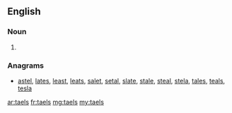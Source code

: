==English==

===Noun===
{{head|en}}

# {{plural of|tael}}

===Anagrams===
* [[astel#English|astel]], [[lates#English|lates]], [[least#English|least]], [[leats#English|leats]], [[salet#English|salet]], [[setal#English|setal]], [[slate#English|slate]], [[stale#English|stale]], [[steal#English|steal]], [[stela#English|stela]], [[tales#English|tales]], [[teals#English|teals]], [[tesla#English|tesla]]

[[ar:taels]]
[[fr:taels]]
[[mg:taels]]
[[my:taels]]